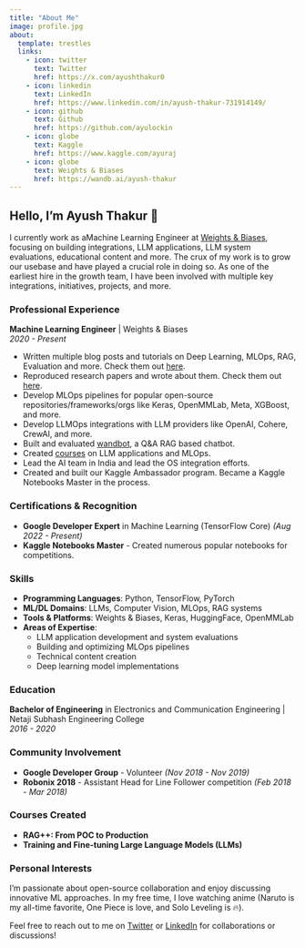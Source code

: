 ```yaml
---
title: "About Me"
image: profile.jpg
about:
  template: trestles
  links:
    - icon: twitter
      text: Twitter
      href: https://x.com/ayushthakur0
    - icon: linkedin
      text: LinkedIn
      href: https://www.linkedin.com/in/ayush-thakur-731914149/
    - icon: github
      text: Github
      href: https://github.com/ayulockin
    - icon: globe
      text: Kaggle
      href: https://www.kaggle.com/ayuraj
    - icon: globe
      text: Weights & Biases
      href: https://wandb.ai/ayush-thakur
---
```


## Hello, I'm Ayush Thakur 👋

I currently work as aMachine Learning Engineer at [Weights & Biases](https://wandb.ai/), focusing on building integrations, LLM applications, LLM system evaluations, educational content and more. The crux of my work is to grow our usebase and have played a crucial role in doing so. As one of the earliest hire in the growth team, I have been involved with multiple key integrations, initiatives, projects, and more.

### Professional Experience

**Machine Learning Engineer** | Weights & Biases  
*2020 - Present*

- Written multiple blog posts and tutorials on Deep Learning, MLOps, RAG, Evaluation and more. Check them out [here](/authoring/){target="_blank"}.
- Reproduced research papers and wrote about them. Check them out [here](/authoring/){target="_blank"}.
- Develop MLOps pipelines for popular open-source repositories/frameworks/orgs like Keras, OpenMMLab, Meta, XGBoost, and more.
- Develop LLMOps integrations with LLM providers like OpenAI, Cohere, CrewAI, and more.
- Built and evaluated [wandbot](https://github.com/wandb/wandbot), a Q&A RAG based chatbot.
- Created [courses](/authoring/){target="_blank"} on LLM applications and MLOps.
- Lead the AI team in India and lead the OS integration efforts.
- Created and built our Kaggle Ambassador program. Became a Kaggle Notebooks Master in the process.

### Certifications & Recognition

- **Google Developer Expert** in Machine Learning (TensorFlow Core) *(Aug 2022 - Present)*
- **Kaggle Notebooks Master** - Created numerous popular notebooks for competitions.

### Skills

- **Programming Languages**: Python, TensorFlow, PyTorch
- **ML/DL Domains**: LLMs, Computer Vision, MLOps, RAG systems
- **Tools & Platforms**: Weights & Biases, Keras, HuggingFace, OpenMMLab
- **Areas of Expertise**: 
  - LLM application development and system evaluations
  - Building and optimizing MLOps pipelines
  - Technical content creation
  - Deep learning model implementations

### Education

**Bachelor of Engineering** in Electronics and Communication Engineering | Netaji Subhash Engineering College  
*2016 - 2020*

### Community Involvement

- **Google Developer Group** - Volunteer *(Nov 2018 - Nov 2019)*
- **Robonix 2018** - Assistant Head for Line Follower competition *(Feb 2018 - Mar 2018)*

### Courses Created

- **RAG++: From POC to Production**
- **Training and Fine-tuning Large Language Models (LLMs)**

### Personal Interests

I'm passionate about open-source collaboration and enjoy discussing innovative ML approaches. In my free time, I love watching anime (Naruto is my all-time favorite, One Piece is love, and Solo Leveling is 🔥).

Feel free to reach out to me on [Twitter](https://x.com/ayushthakur0) or [LinkedIn](https://www.linkedin.com/in/ayush-thakur-731914149/) for collaborations or discussions! 